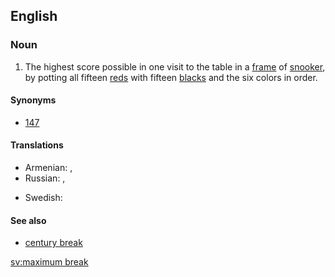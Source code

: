 ==English==

===Noun===
{{en-noun|head=[[maximum]] [[break]]}}

# {{context|snooker|lang=en}} The highest score possible in one visit to the table in a [[frame]] of [[snooker]], by potting all fifteen [[red]]s with fifteen [[black]]s and the six colors in order.

====Synonyms====
* [[147]]

====Translations====
{{trans-top|147 in snooker}}
* Armenian: {{t|hy|ամենաբարձր բրեյկ|sc=Armn}}, {{t|hy|ամենաբարձր բրեյք|sc=Armn}}
* Russian: {{t|ru|максимальный брейк|sc=Cyrl}}, {{t|ru|наивысший брейк|sc=Cyrl}}
{{trans-mid}}
* Swedish: {{t+|sv|maximumbreak|n}}
{{trans-bottom}}

====See also====
* [[century break]]

[[sv:maximum break]]